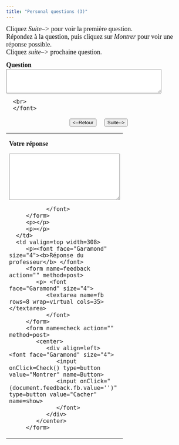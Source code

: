```yaml
---
title: "Personal questions (3)"
---
```

<p><font face="Garamond" size="4">Cliquez *Suite-->* pour voir la première question. <br />Répondez à la question, puis cliquez sur 
        *Montrer* pour voir une réponse possible.<br>
        Cliquez *suite-->* prochaine question.</font></p>


<form name=qbox action="" method=post>
   <p><font face="Garamond" size="4"><b>Question<br>
      </b> 
      <textarea name=q rows=4 wrap=virtual cols=50></textarea>
      <br>
      </font>
   </p>
   <center>
      <div align=left> <font face="Garamond" size="4"> 
         <input onClick=begin(-1) type=button value="<--Retour" name=show>
         &nbsp; &nbsp; 
         <input onClick=begin(1) type=button value="Suite-->" name=show>
         <br>
         </font>
      </div>
   </center>
</form>
<p></p>
<p></p>
</td>
<td width=200></td>
</tr>
</tbody> 
</table>
<table width="80%" border=0>
<tbody>
   <tr>
      <td valign=top width=236>
         <p><font face="Garamond" size="4"><b>Votre réponse</b> </font>
         <form name=Sinput action="" method=post>
            <p> <font face="Garamond" size="4"> 
               <textarea name=Content rows=8 wrap=virtual cols=35></textarea>
               </font>
         </form>
         <p></p>
         <p></p>
      </td>
      <td valign=top width=308>
         <p><font face="Garamond" size="4"><b>Réponse du professeur</b> </font>
         <form name=feedback action="" method=post>
            <p> <font face="Garamond" size="4"> 
               <textarea name=fb rows=8 wrap=virtual cols=35></textarea>
               </font>
         </form>
         <form name=check action="" method=post>
            <center>
               <div align=left> <font face="Garamond" size="4"> 
                  <input onClick=Check() type=button value="Montrer" name=Button>
                  <input onClick="(document.feedback.fb.value='')" type=button value="Cacher" name=show>
                  </font>
               </div>
            </center>
         </form>

<SCRIPT language=Javascript><!--//
//  This code is based on a script by Marmoe Soemarmo.  
//  Dan Beeby modified it and wrote the creation interface, JavaScripts, and Perl Scripts.
//  http://lang.swarthmore.edu/mellon -- dbeeby@haverford.edu.
//  Content by Alison Murray Levine, University of Virginia, alevine@virginia.edu.
//  You may borrow and modify these scripts, but please give credit where credit is due.
	var Question= new Array();
	var Answer= new Array();
//---------------------DATA--------------------

Question[1]="Vous vous appelez comment?";Question[2]="Vous avez quel âge?";Question[3]="Votre date de naissance?";Question[4]="Votre domicile?";Question[5]="Quelle est votre profession?";Question[6]="Votre situation familiale?";Question[7]="Qu'est-ce que vous aimez faire?";Question[8]="Vous aimez danser?";

Answer[1]="Réponse possible: Je m'appelle Marc Dutronc.";Answer[2]="Réponse possible: J'ai quarante-cinq ans. (N.B.: on utilise le verbe *avoir* ici.)";Answer[3]="Réponse possible: Je suis né le 2 septembre.";Answer[4]="Réponse possible: J'habite à Mary Low, chambre 231.";Answer[5]="Réponse possible: Je suis étudiant.";Answer[6]="Réponse possible: Je suis célibataire.";Answer[7]="Réponses possibles: J'aime + substantif (j'aime le cinéma, j'aime la montagne, j'aime la plage) OU J'aime + infinitif (J'aime chanter, J'aime danser, j'aime jouer au foot, etc..";Answer[8]="Réponse possible: Oui, j'aime danser.";

//-------------------END DATA-------------

var NextQ = 0;
var QN = 0;

function begin(QN){
NextQ = NextQ + QN
	if (Question[NextQ] == null) {
alert("Il n’y a plus de questions. Cliquez sur suite/retour pour revoir les questions.")
	}
	document.feedback.fb.value=""
	document.Sinput.Content.value=""
	document.qbox.q.value=Question[NextQ]
}

function Check(){
	if (document.Sinput.Content.value == ""){
        document.feedback.fb.value="Essayez de répondre à la question avant de voir la réponse du professeur."
        }
	else{
	document.feedback.fb.value=Answer[NextQ]
}
}
//--></SCRIPT>